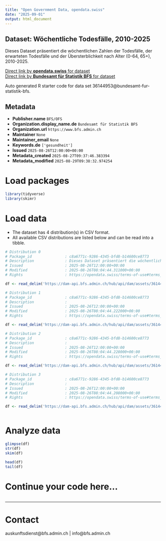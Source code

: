 ```yaml
---
title: "Open Government Data, opendata.swiss"
date: "2025-09-01"
output: html_document
---
```


## Dataset: Wöchentliche Todesfälle, 2010-2025

Dieses Dataset präsentiert die wöchentlichen Zahlen der Todesfälle, der erwarteten Todesfälle und der Übersterblichkeit nach Alter (0-64, 65+), 2010-2025.

[Direct link by **opendata.swiss** for dataset](https://opendata.swiss/de/dataset/wochentliche-todesfalle-2010-2025)<br>
[Direct link by **Bundesamt für Statistik BFS** for dataset](https://www.bfs.admin.ch/asset/de/ts-d-14.03.04.03-wr)

Auto generated R starter code for data set 36144953@bundesamt-fur-statistik-bfs.

## Metadata

- **Publisher.name** `BFS/OFS`
- **Organization.display_name.de** `Bundesamt für Statistik BFS`
- **Organization.url** `https://www.bfs.admin.ch`
- **Maintainer** `None`
- **Maintainer_email** `None`
- **Keywords.de** `['gesundheit']`
- **Issued** `2025-08-26T12:00:00+00:00`
- **Metadata_created** `2025-08-27T09:37:46.383394`
- **Metadata_modified** `2025-08-29T09:38:32.974254`


# Load packages

```r

library(tidyverse)
library(skimr)

```

# Load data

-   The dataset has 4 distribution(s) in CSV format.
-   All available CSV distributions are listed below and can be read into a tibble.

```r

# Distribution 0
# Package_id               : c8a6771c-9286-4345-bfd8-b14600ce8773
# Description              : Dieses Dataset präsentiert die wöchentlichen Zahlen der Todesfälle, der erwarteten Todesfälle und der Übersterblichkeit nach Alter (0-64, 65+), 2010-2025.
# Issued                   : 2025-08-26T12:00:00+00:00
# Modified                 : 2025-08-26T08:04:44.311000+00:00
# Rights                   : https://opendata.swiss/terms-of-use#terms_by_ask

df <- read_delim('https://dam-api.bfs.admin.ch/hub/api/dam/assets/36144976/master')

# Distribution 1
# Package_id               : c8a6771c-9286-4345-bfd8-b14600ce8773
# Description              : 
# Issued                   : 2025-08-26T12:00:00+00:00
# Modified                 : 2025-08-26T08:04:44.222000+00:00
# Rights                   : https://opendata.swiss/terms-of-use#terms_by_ask

df <- read_delim('https://dam-api.bfs.admin.ch/hub/api/dam/assets/36144972/master')

# Distribution 2
# Package_id               : c8a6771c-9286-4345-bfd8-b14600ce8773
# Description              : 
# Issued                   : 2025-08-26T12:00:00+00:00
# Modified                 : 2025-08-26T08:04:44.228000+00:00
# Rights                   : https://opendata.swiss/terms-of-use#terms_by_ask

df <- read_delim('https://dam-api.bfs.admin.ch/hub/api/dam/assets/36144962/master')

# Distribution 3
# Package_id               : c8a6771c-9286-4345-bfd8-b14600ce8773
# Description              : 
# Issued                   : 2025-08-26T12:00:00+00:00
# Modified                 : 2025-08-26T08:04:44.208000+00:00
# Rights                   : https://opendata.swiss/terms-of-use#terms_by_ask

df <- read_delim('https://dam-api.bfs.admin.ch/hub/api/dam/assets/36144964/master')



```

# Analyze data

```r

glimpse(df)
str(df)
skim(df)

head(df)
tail(df)

```

# Continue your code here...

```r

```

------------------------------------------------------------------------

# Contact

auskunftsdienst@bfs.admin.ch | info@bfs.admin.ch
